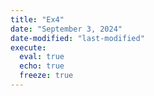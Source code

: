 ```yaml
---
title: "Ex4"
date: "September 3, 2024"
date-modified: "last-modified"
execute: 
  eval: true
  echo: true
  freeze: true
---
```

